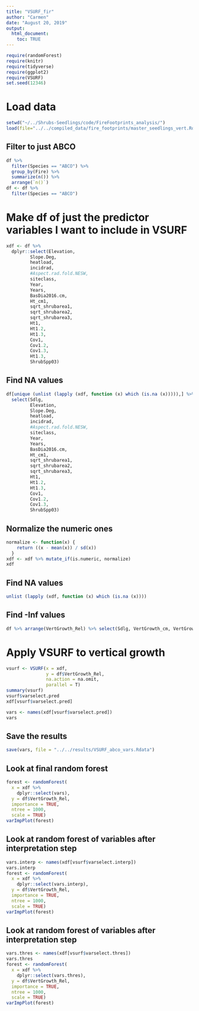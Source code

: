 ```yaml
---
title: "VSURF_fir"
author: "Carmen"
date: "August 20, 2019"
output: 
  html_document:
    toc: TRUE
---
```


```r
require(randomForest)
require(knitr)
require(tidyverse)
require(ggplot2)
require(VSURF)
set.seed(12346)
```

# Load data
```r
setwd("~/../Shrubs-Seedlings/code/FireFootprints_analysis/")
load(file="../../compiled_data/fire_footprints/master_seedlings_vert.Rdata")
```

## Filter to just ABCO
```r
df %>% 
  filter(Species == "ABCO") %>% 
  group_by(Fire) %>% 
  summarize(n()) %>% 
  arrange(`n()`)
df <- df %>% 
  filter(Species == "ABCO")
```

# Make df of just the predictor variables I want to include in VSURF
```r
xdf <- df %>% 
  dplyr::select(Elevation,
         Slope.Deg,
         heatload,
         incidrad,
         #Aspect.rad.fold.NESW,
         siteclass,
         Year,
         Years,
         BasDia2016.cm, 
         Ht_cm1,
         sqrt_shrubarea1,
         sqrt_shrubarea2,
         sqrt_shrubarea3,
         Ht1,
         Ht1.2,
         Ht1.3,
         Cov1,
         Cov1.2,
         Cov1.3,
         Ht1.3,
         ShrubSpp03) 
```

## Find NA values
```r
df[unique (unlist (lapply (xdf, function (x) which (is.na (x))))),] %>% 
  select(Sdlg, 
         Elevation,
         Slope.Deg,
         heatload,
         incidrad,
         #Aspect.rad.fold.NESW,
         siteclass,
         Year,
         Years,
         BasDia2016.cm, 
         Ht_cm1,
         sqrt_shrubarea1,
         sqrt_shrubarea2,
         sqrt_shrubarea3,
         Ht1,
         Ht1.2,
         Ht1.3,
         Cov1,
         Cov1.2,
         Cov1.3,
         ShrubSpp03)
```

## Normalize the numeric ones
```r
normalize <- function(x) {
    return ((x - mean(x)) / sd(x))
  }
xdf <- xdf %>% mutate_if(is.numeric, normalize)
xdf
```

## Find NA values
```r
unlist (lapply (xdf, function (x) which (is.na (x))))
```

## Find -Inf values
```r
df %>% arrange(VertGrowth_Rel) %>% select(Sdlg, VertGrowth_cm, VertGrowth_Rel, Ht_cm1, Ht_cm2)
```

# Apply VSURF to vertical growth
```r
vsurf <- VSURF(x = xdf,
               y = df$VertGrowth_Rel,
               na.action = na.omit,
               parallel = T)
summary(vsurf)
vsurf$varselect.pred
xdf[vsurf$varselect.pred]
```

```r
vars <- names(xdf[vsurf$varselect.pred])
vars
```

## Save the results
```r
save(vars, file = "../../results/VSURF_abco_vars.Rdata")
```

## Look at final random forest
```r
forest <- randomForest(
  x = xdf %>%
    dplyr::select(vars),
  y = df$VertGrowth_Rel,
  importance = TRUE,
  ntree = 1000,
  scale = TRUE)
varImpPlot(forest)
```


## Look at random forest of variables after interpretation step
```r
vars.interp <- names(xdf[vsurf$varselect.interp])
vars.interp
forest <- randomForest(
  x = xdf %>%
    dplyr::select(vars.interp),
  y = df$VertGrowth_Rel,
  importance = TRUE,
  ntree = 1000,
  scale = TRUE)
varImpPlot(forest)
```


## Look at random forest of variables after interpretation step
```r
vars.thres <- names(xdf[vsurf$varselect.thres])
vars.thres
forest <- randomForest(
  x = xdf %>%
    dplyr::select(vars.thres),
  y = df$VertGrowth_Rel,
  importance = TRUE,
  ntree = 1000,
  scale = TRUE)
varImpPlot(forest)
```
